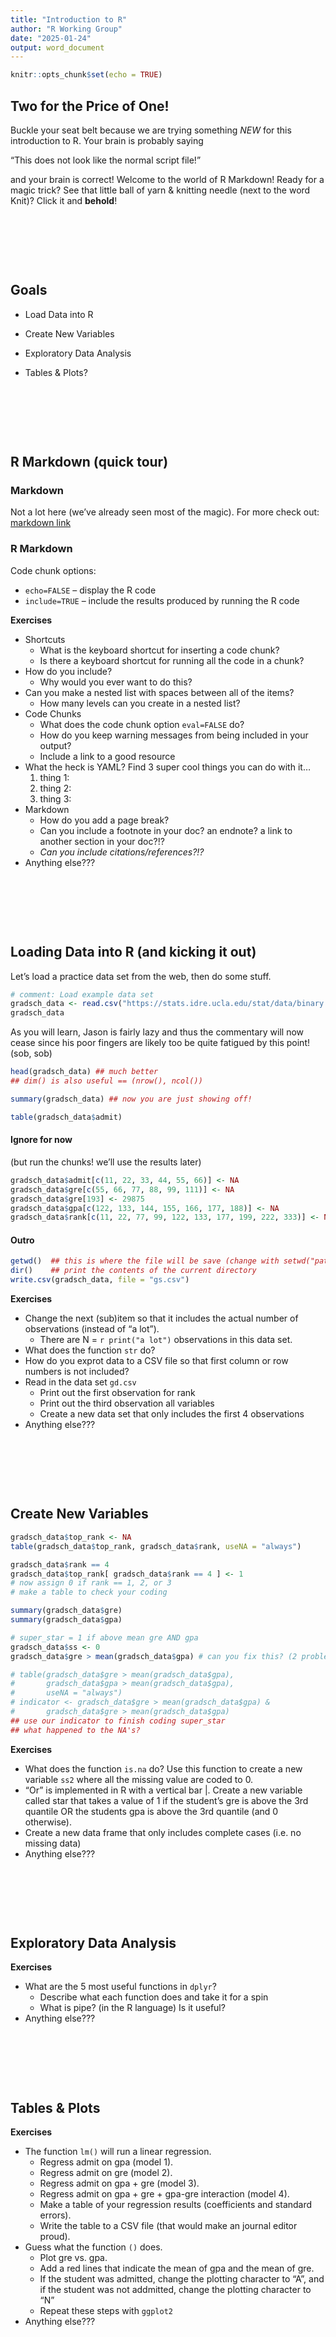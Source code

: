 ```yaml
---
title: "Introduction to R"
author: "R Working Group"
date: "2025-01-24"
output: word_document
---
```


```r
knitr::opts_chunk$set(echo = TRUE)
```

## Two for the Price of One!

Buckle your seat belt because we are trying something *NEW* for this introduction
to R.  Your brain is probably saying

"This does not look like the normal script file!"

and your brain is correct!  Welcome to the world of R Markdown!  Ready for a
magic trick?  See that little ball of yarn & knitting needle (next to the word
Knit)?  Click it and **behold**!

<br>

<br>

<br>


## Goals

* Load Data into R

* Create New Variables

* Exploratory Data Analysis

* Tables & Plots?

<br>

<br>

<br>


## R Markdown (quick tour)

### Markdown

Not a lot here (we've already seen most of the magic).  For more check out:
[markdown link](https://markdownlivepreview.com/)

### R Markdown

Code chunk options:

* `echo=FALSE` -- display the R code
* `include=TRUE` -- include the results produced by running the R code

**Exercises**

* Shortcuts
  + What is the keyboard shortcut for inserting a code chunk?
  + Is there a keyboard shortcut for running all the code in a chunk?
* How do you include?
  + Why would you ever want to do this?
* Can you make a nested list with spaces between all of the items?
  + How many levels can you create in a nested list?
* Code Chunks
  + What does the code chunk option `eval=FALSE` do?
  + How do you keep warning messages from being included in your output?
  + Include a link to a good resource
* What the heck is YAML?  Find 3 super cool things you can do with it...
  1. thing 1:
  1. thing 2:
  1. thing 3:
* Markdown
  + How do you add a page break?
  + Can you include a footnote in your doc?  an endnote?  a link
  to another section in your doc?!?
  + *Can you include citations/references?!?*
* Anything else???

<br>

<br>

<br>


## Loading Data into R (and kicking it out)

Let's load a practice data set from the web, then do some stuff.

```r
# comment: Load example data set 
gradsch_data <- read.csv("https://stats.idre.ucla.edu/stat/data/binary.csv")
gradsch_data
```

As you will learn, Jason is fairly lazy and thus the commentary will now cease
since his poor fingers are likely too be quite fatigued by this point! (sob, sob)


```r
head(gradsch_data) ## much better
## dim() is also useful == (nrow(), ncol())
```


```r
summary(gradsch_data) ## now you are just showing off!
```

```r
table(gradsch_data$admit)
```

#### Ignore for now

(but run the chunks!  we'll use the results later)

```r
gradsch_data$admit[c(11, 22, 33, 44, 55, 66)] <- NA
gradsch_data$gre[c(55, 66, 77, 88, 99, 111)] <- NA
gradsch_data$gre[193] <- 29875
gradsch_data$gpa[c(122, 133, 144, 155, 166, 177, 188)] <- NA
gradsch_data$rank[c(11, 22, 77, 99, 122, 133, 177, 199, 222, 333)] <- NA
```

#### Outro

```r
getwd()  ## this is where the file will be save (change with setwd("path"))
dir()    ## print the contents of the current directory
write.csv(gradsch_data, file = "gs.csv")
```

**Exercises**

* Change the next (sub)item so that it includes the actual number of observations
(instead of "a lot").
  + There are N = `r print("a lot")` observations in this data set.
* What does the function `str` do?
* How do you exprot data to a CSV file so that first column or row numbers is
not included?
* Read in the data set `gd.csv`
  + Print out the first observation for rank
  + Print out the third observation all variables
  + Create a new data set that only includes the first 4 observations
* Anything else???

<br>

<br>

<br>


## Create New Variables

```r
gradsch_data$top_rank <- NA
table(gradsch_data$top_rank, gradsch_data$rank, useNA = "always")
```

```r
gradsch_data$rank == 4
gradsch_data$top_rank[ gradsch_data$rank == 4 ] <- 1
# now assign 0 if rank == 1, 2, or 3
# make a table to check your coding
```


```r
summary(gradsch_data$gre)
summary(gradsch_data$gpa)

# super_star = 1 if above mean gre AND gpa
gradsch_data$ss <- 0
gradsch_data$gre > mean(gradsch_data$gpa) # can you fix this? (2 problems)

# table(gradsch_data$gre > mean(gradsch_data$gpa),
#       gradsch_data$gpa > mean(gradsch_data$gpa),
#       useNA = "always")
# indicator <- gradsch_data$gre > mean(gradsch_data$gpa) &
#       gradsch_data$gre > mean(gradsch_data$gpa)
## use our indicator to finish coding super_star
## what happened to the NA's?
```

**Exercises**

* What does the function `is.na` do?  Use this function to create a new variable
`ss2` where all the missing value are coded to 0.
* "Or" is implemented in R with a vertical bar |.  Create a new variable called
star that takes a value of 1 if the student's gre is above the 3rd quantile OR
the students gpa is above the 3rd quantile (and 0 otherwise).
* Create a new data frame that only includes complete cases (i.e. no missing data)
* Anything else???

<br>

<br>

<br>


## Exploratory Data Analysis


**Exercises**

* What are the 5 most useful functions in `dplyr`?
  + Describe what each function does and take it for a spin
  + What is pipe? (in the R language)  Is it useful?
* Anything else???

<br>

<br>

<br>


## Tables & Plots

**Exercises**

* The function `lm()` will run a linear regression.
  + Regress admit on gpa (model 1).
  + Regress admit on gre (model 2).
  + Regress admit on gpa + gre (model 3).
  + Regress admit on gpa + gre + gpa-gre interaction (model 4).
  + Make a table of your regression results (coefficients and standard errors).
  + Write the table to a CSV file (that would make an journal editor proud).
* Guess what the function `()` does.
  + Plot gre vs. gpa.
  + Add a red lines that indicate the mean of gpa and the mean of gre.
  + If the student was admitted, change the plotting character to "A",
  and if the student was not addmitted, change the plotting character to "N"
  + Repeat these steps with `ggplot2`
* Anything else???
